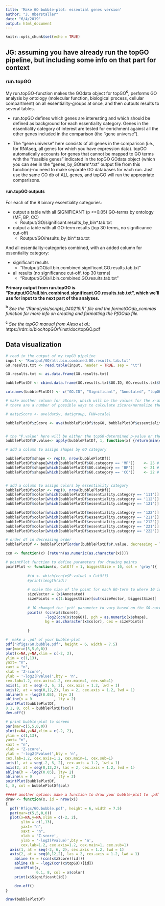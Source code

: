```yaml
---
title: 'Make GO bubble-plot: essential genes version'
author: "J. Oberstaller"
date: "6/4/2019"
output: html_document
---
```


```r
knitr::opts_chunk$set(echo = TRUE)
```

## JG: assuming you have already run the topGO pipeline, but including some info on that part for context

### run.topGO ###

My run.topGO-function makes the GOdata object for topGO**^c^**, performs GO analysis by ontology (molecular function, biological process, cellular compartment) on all essentiality-groups at once, and then outputs results to several tables.

  * run.topGO defines which genes are interesting and which should be defined as background for each essentiality category. Genes in the essentiality category of interest are tested for enrichment against all the other genes included in the comparison (the "gene universe").

  * The "gene universe" here consists of all genes in the comparison (i.e., for RNAseq, all genes for which you have expression data). topGO automatically accounts for genes that cannot be mapped to GO terms with the "feasible genes" indicated in the topGO GOdata object (which you can see in the "genes_by_GOterm*.txt" output file from this function)--no need to make separate GO databases for each run. Just use the same GO db of ALL genes, and topGO will run the appropriate comparisons.


#### run.topGO outputs ####

For each of the 8 binary essentiality categories:

  * output a table with all SIGNIFICANT (p <=0.05) GO-terms by ontology (MF, BP, CC)
    + Routput/GO/significant.results_by_bin*.tab.txt

  * output a table with all GO-term results (top 30 terms, no significance cut-off)
    + Routput/GO/results_by_bin*.tab.txt
      
And all essentiality-categories combined, with an added column for essentiality category:


  * significant results
    + "Routput/GO/all.bin.combined.significant.GO.results.tab.txt"

  * all results (no significance cut-off, top 30 terms)
    + "Routput/GO/all.bin.combined.GO.results.tab.txt"
    
**Primary output from run.topGO is "Routput/GO/all.bin.combined.significant.GO.results.tab.txt", which we'll use for input to the next part of the analyses.**

**^b^** *See the "/Ranalysis/scripts_040219.R" file and the formatGOdb_commas function for more info on creating and formatting the PfGOdb file.*

**^c^** *See the topGO manual from Alexa et al.:* https://rdrr.io/bioc/topGO/f/inst/doc/topGO.pdf


## Data visualization ##

```r

# read in the output of my topGO pipeline
input <- "Routput/GO/all.bin.combined.GO.results.tab.txt"
GO.results.txt <- read.table(input, header = TRUE, sep = "\t")

GO.results.txt <- as.data.frame(GO.results.txt)

bubblePlotDf <- cbind.data.frame(GO.results.txt$GO.ID, GO.results.txt$Significant, GO.results.txt$Annotated, GO.results.txt$topGO, GO.results.txt$go.category, GO.results.txt$essentiality.category)

colnames(bubblePlotDf) <- c("GO.ID", "Significant", "Annotated", "topGO", "GO.category", "essentiality.category")
```

```r
# make another column for zScore, which will be the values for the x-axis of the plot . . . comes in to play again below in the plot function (and y-axis is -log2 of the p-value)
# there are a number of possible ways to calculate zScore/normalize the data; here I'm scaling each row by average GO-term significance by essentiality category.

# dat$zScore <- ave(dat$y, dat$group, FUN=scale)

bubblePlotDf$zScore <- ave(bubblePlotDf$topGO, bubblePlotDf$essentiality.category, FUN = scale)


# the "P.value" here will be either the topGO-determined p-value or the scaled zscore, whichever is smaller.
bubblePlotDf$P.value<- apply(bubblePlotDf, 1, function(x) {return(min(c(x[4], x[7])))})

```

```r
# add a column to assign shapes by GO category

bubblePlotDf$shape <- rep(0, nrow(bubblePlotDf))
bubblePlotDf$shape[which(bubblePlotDf$GO.category == 'MF')]    <- 25 # filled inverted-triangle
bubblePlotDf$shape[which(bubblePlotDf$GO.category == 'BP')]    <- 21 # filled circle
bubblePlotDf$shape[which(bubblePlotDf$GO.category == 'CC')]    <- 22 # filled square


# add a column to assign colors by essentiality category
bubblePlotDf$color <- rep(0, nrow(bubblePlotDf))
bubblePlotDf$color[which(bubblePlotDf$essentiality.category == '111')]    <- rgb(255,0,127 ,max = 255, alpha = 180)
bubblePlotDf$color[which(bubblePlotDf$essentiality.category == '112')]    <- rgb(96, 155, 49 ,max = 255, alpha = 180)
bubblePlotDf$color[which(bubblePlotDf$essentiality.category == '121')]    <- rgb(107,155, 244 ,max = 255, alpha = 180)

bubblePlotDf$color[which(bubblePlotDf$essentiality.category == '122')]    <- rgb(255,204, 255 ,max = 255, alpha = 180)
bubblePlotDf$color[which(bubblePlotDf$essentiality.category == '211')]    <- rgb(204,204, 255 ,max = 255, alpha = 180)
bubblePlotDf$color[which(bubblePlotDf$essentiality.category == '212')]    <- rgb(204,204, 255 ,max = 255, alpha = 180)
bubblePlotDf$color[which(bubblePlotDf$essentiality.category == '221')]    <- rgb(246, 156, 156  ,max = 255, alpha = 180)
bubblePlotDf$color[which(bubblePlotDf$essentiality.category == '222')]    <- rgb(153,255, 153 ,max = 255, alpha = 180)

# order df in decreasing order
bubblePlotDf <- bubblePlotDf[order(bubblePlotDf$P.value, decreasing = T),]
```

```r
ccn <- function(x) {return(as.numeric(as.character(x)))}

# pointPlot function to define parameters for drawing points
pointPlot <- function(x, CutOff = 1, biggestSize = 10, col = 'gray'){
    
          #id <- which(ccn(x$P.value) < CutOff)
          #print(length(id))
          
          # scale the size of the point for each GO-term to where 10 is the biggest point; then cut the size-vector into sizes relative to the biggest point
          sizeVector = (x$Annotated)
          sizePoints = c(1:biggestSize)[cut(sizeVector, biggestSize)]
          
          # JO changed the 'pch' parameter to vary based on the GO.category column
          points( (ccn(x$zScore)),
                  -log2(ccn(x$topGO)), pch = as.numeric(x$shape),
                  bg = as.character(x$color), cex = sizePoints)
                  
          }
```

```r
#  make a .pdf of your bubble-plot
pdf('Rfigs/GO.bubble.pdf', height = 6, width = 7.5)
par(mar=c(5,5,0,0))
plot(x=NA,y=NA,xlim = c(-2, 2),
ylim = c(1,13),
yaxt= "n",
xaxt = "n",
xlab = 'Z-score',
ylab = '-log2(Pvalue)',bty = 'n',
cex.lab=1.2, cex.axis=1.2, cex.main=1, cex.sub=1)
axis(1, at = seq(-2, 6, 2), cex.axis = 1.2, lwd = 1)
axis(2, at = seq(0,12,2), las = 2, cex.axis = 1.2, lwd = 1)
abline(h = -log2(0.05), lty= 2)
abline(v = 0          , lty = 2)
pointPlot(bubblePlotDf,
0.1, 8, col = bubblePlotDf$col)
dev.off()

```

```r
# print bubble-plot to screen
par(mar=c(5,5,0,0))
plot(x=NA,y=NA,xlim = c(-2, 2),
ylim = c(1,13),
yaxt= "n",
xaxt = "n",
xlab = 'Z-score',
ylab = '-log2(Pvalue)',bty = 'n',
cex.lab=1.2, cex.axis=1.2, cex.main=1, cex.sub=1)
axis(1, at = seq(-2, 6, 2), cex.axis = 1.2, lwd = 1)
axis(2, at = seq(0,12,2), las = 2, cex.axis = 1.2, lwd = 1)
abline(h = -log2(0.05), lty= 2)
abline(v = 0          , lty = 2)
pointPlot(bubblePlotDf,
1, 8, col = bubblePlotDf$col)
```

```r

##### another option: make a function to draw your bubble-plot to .pdf ####
draw <- function(x, id = nrow(x))
{
  pdf('Rfigs/GO.bubble.pdf', height = 6, width = 7.5)
  par(mar=c(5,5,0,0))
  plot(x=NA,y=NA,xlim = c(-2, 2),
       ylim = c(1,13),
       yaxt= "n",
       xaxt = "n",
       xlab = 'Z-score',
       ylab = '-log2(Pvalue)',bty = 'n',
       cex.lab=1.2, cex.axis=1.2, cex.main=1, cex.sub=1)
  axis(1, at = seq(-2, 6, 2), cex.axis = 1.2, lwd = 1)
  axis(2, at = seq(0,12,2), las = 2, cex.axis = 1.2, lwd = 1)
    abline (v = (ccn(x$zScore)[id]))
    abline (h = -log2(ccn(x$topGO))[id])
    pointPlot(x,
              0.1, 8, col = x$color)
    print(x$Significant[id])

    dev.off()
}

draw(bubblePlotDf)

```
